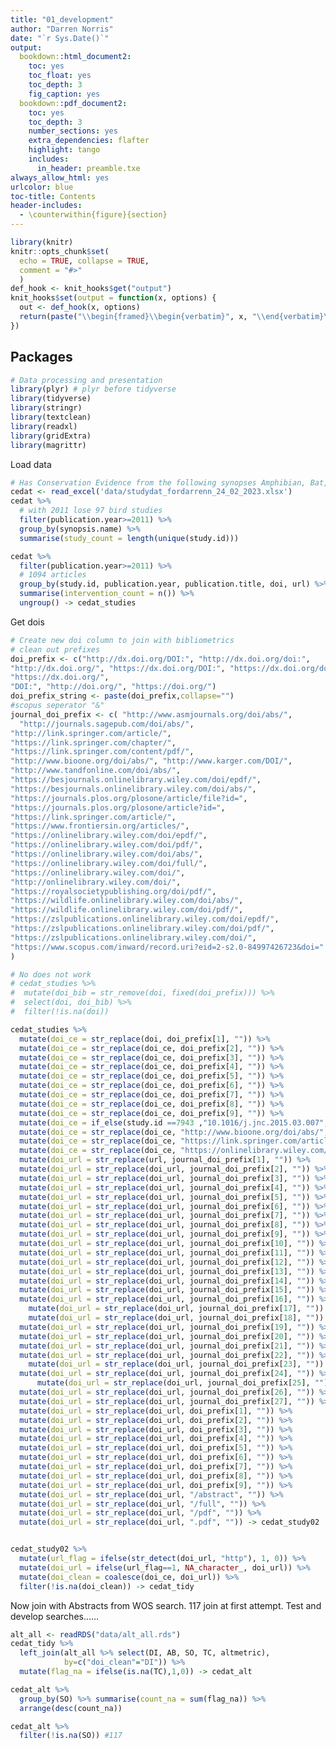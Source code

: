 ```yaml
---
title: "01_development"
author: "Darren Norris"
date: "`r Sys.Date()`"
output:
  bookdown::html_document2:
    toc: yes
    toc_float: yes
    toc_depth: 3
    fig_caption: yes
  bookdown::pdf_document2:
    toc: yes
    toc_depth: 3
    number_sections: yes
    extra_dependencies: flafter
    highlight: tango
    includes:
      in_header: preamble.txe
always_allow_html: yes
urlcolor: blue
toc-title: Contents
header-includes:
  - \counterwithin{figure}{section}
---
```


```r
library(knitr)
knitr::opts_chunk$set(
  echo = TRUE, collapse = TRUE,
  comment = "#>" 
  )
def_hook <- knit_hooks$get("output")
knit_hooks$set(output = function(x, options) {
  out <- def_hook(x, options)
  return(paste("\\begin{framed}\\begin{verbatim}", x, "\\end{verbatim}\\end{framed}", collapse = "\n"))
})
```

\newpage{}

## Packages
```r
# Data processing and presentation
library(plyr) # plyr before tidyverse
library(tidyverse)
library(stringr)
library(textclean)
library(readxl)
library(gridExtra)
library(magrittr)

```

Load data
```r
# Has Conservation Evidence from the following synopses Amphibian, Bat, Bird, Management of captive animals, marine and freshwater mammals, marine fish, primates, reptiles, terrestrial mammals
cedat <- read_excel('data/studydat_fordarrenn_24_02_2023.xlsx')
cedat %>% 
  # with 2011 lose 97 bird studies
  filter(publication.year>=2011) %>%
  group_by(synopsis.name) %>% 
  summarise(study_count = length(unique(study.id)))

cedat %>% 
  filter(publication.year>=2011) %>%
  # 1094 articles
  group_by(study.id, publication.year, publication.title, doi, url) %>% 
  summarise(intervention_count = n()) %>% 
  ungroup() -> cedat_studies

```

Get dois
```r
# Create new doi column to join with bibliometrics
# clean out prefixes
doi_prefix <- c("http://dx.doi.org/DOI:", "http://dx.doi.org/doi:", 
"http://dx.doi.org/", "https://dx.doi.org/DOI:", "https://dx.doi.org/doi:", 
"https://dx.doi.org/", 
"DOI:", "http://doi.org/", "https://doi.org/")
doi_prefix_string <- paste(doi_prefix,collapse="")
#scopus seperator "&"
journal_doi_prefix <- c( "http://www.asmjournals.org/doi/abs/",
  "http://journals.sagepub.com/doi/abs/", 
"http://link.springer.com/article/",  
"https://link.springer.com/chapter/", 
"https://link.springer.com/content/pdf/",
"http://www.bioone.org/doi/abs/", "http://www.karger.com/DOI/", 
"http://www.tandfonline.com/doi/abs/", 
"https://besjournals.onlinelibrary.wiley.com/doi/epdf/",
"https://besjournals.onlinelibrary.wiley.com/doi/abs/", 
"https://journals.plos.org/plosone/article/file?id=", 
"https://journals.plos.org/plosone/article?id=", 
"https://link.springer.com/article/", 
"https://www.frontiersin.org/articles/",
"https://onlinelibrary.wiley.com/doi/epdf/",
"https://onlinelibrary.wiley.com/doi/pdf/",
"https://onlinelibrary.wiley.com/doi/abs/", 
"https://onlinelibrary.wiley.com/doi/full/", 
"https://onlinelibrary.wiley.com/doi/",
"http://onlinelibrary.wiley.com/doi/", 
"https://royalsocietypublishing.org/doi/pdf/",
"https://wildlife.onlinelibrary.wiley.com/doi/abs/", 
"https://wildlife.onlinelibrary.wiley.com/doi/pdf/",
"https://zslpublications.onlinelibrary.wiley.com/doi/epdf/",
"https://zslpublications.onlinelibrary.wiley.com/doi/pdf/",
"https://zslpublications.onlinelibrary.wiley.com/doi/", 
"https://www.scopus.com/inward/record.uri?eid=2-s2.0-84997426723&doi="
)

# No does not work
# cedat_studies %>% 
#  mutate(doi_bib = str_remove(doi, fixed(doi_prefix))) %>% 
#  select(doi, doi_bib) %>% 
#  filter(!is.na(doi))

cedat_studies %>% 
  mutate(doi_ce = str_replace(doi, doi_prefix[1], "")) %>% 
  mutate(doi_ce = str_replace(doi_ce, doi_prefix[2], "")) %>% 
  mutate(doi_ce = str_replace(doi_ce, doi_prefix[3], "")) %>% 
  mutate(doi_ce = str_replace(doi_ce, doi_prefix[4], "")) %>% 
  mutate(doi_ce = str_replace(doi_ce, doi_prefix[5], "")) %>% 
  mutate(doi_ce = str_replace(doi_ce, doi_prefix[6], "")) %>% 
  mutate(doi_ce = str_replace(doi_ce, doi_prefix[7], "")) %>% 
  mutate(doi_ce = str_replace(doi_ce, doi_prefix[8], "")) %>% 
  mutate(doi_ce = str_replace(doi_ce, doi_prefix[9], "")) %>% 
  mutate(doi_ce = if_else(study.id ==7943 ,"10.1016/j.jnc.2015.03.007", doi_ce)) %>%
  mutate(doi_ce = str_replace(doi_ce, "http://www.bioone.org/doi/abs/", "")) %>% 
  mutate(doi_ce = str_replace(doi_ce, "https://link.springer.com/article/", "")) %>% 
  mutate(doi_ce = str_replace(doi_ce, "https://onlinelibrary.wiley.com/doi/abs/", "")) %>%   mutate(doi_ce = str_replace(doi_ce, "NA", NA_character_)) %>% 
  mutate(doi_url = str_replace(url, journal_doi_prefix[1], "")) %>% 
  mutate(doi_url = str_replace(doi_url, journal_doi_prefix[2], "")) %>% 
  mutate(doi_url = str_replace(doi_url, journal_doi_prefix[3], "")) %>% 
  mutate(doi_url = str_replace(doi_url, journal_doi_prefix[4], "")) %>% 
  mutate(doi_url = str_replace(doi_url, journal_doi_prefix[5], "")) %>% 
  mutate(doi_url = str_replace(doi_url, journal_doi_prefix[6], "")) %>% 
  mutate(doi_url = str_replace(doi_url, journal_doi_prefix[7], "")) %>% 
  mutate(doi_url = str_replace(doi_url, journal_doi_prefix[8], "")) %>% 
  mutate(doi_url = str_replace(doi_url, journal_doi_prefix[9], "")) %>% 
  mutate(doi_url = str_replace(doi_url, journal_doi_prefix[10], "")) %>% 
  mutate(doi_url = str_replace(doi_url, journal_doi_prefix[11], "")) %>% 
  mutate(doi_url = str_replace(doi_url, journal_doi_prefix[12], "")) %>% 
  mutate(doi_url = str_replace(doi_url, journal_doi_prefix[13], "")) %>% 
  mutate(doi_url = str_replace(doi_url, journal_doi_prefix[14], "")) %>% 
  mutate(doi_url = str_replace(doi_url, journal_doi_prefix[15], "")) %>% 
  mutate(doi_url = str_replace(doi_url, journal_doi_prefix[16], "")) %>% 
    mutate(doi_url = str_replace(doi_url, journal_doi_prefix[17], "")) %>% 
    mutate(doi_url = str_replace(doi_url, journal_doi_prefix[18], "")) %>% 
  mutate(doi_url = str_replace(doi_url, journal_doi_prefix[19], "")) %>% 
  mutate(doi_url = str_replace(doi_url, journal_doi_prefix[20], "")) %>% 
  mutate(doi_url = str_replace(doi_url, journal_doi_prefix[21], "")) %>% 
  mutate(doi_url = str_replace(doi_url, journal_doi_prefix[22], "")) %>% 
    mutate(doi_url = str_replace(doi_url, journal_doi_prefix[23], "")) %>% 
  mutate(doi_url = str_replace(doi_url, journal_doi_prefix[24], "")) %>% 
      mutate(doi_url = str_replace(doi_url, journal_doi_prefix[25], "")) %>% 
  mutate(doi_url = str_replace(doi_url, journal_doi_prefix[26], "")) %>% 
  mutate(doi_url = str_replace(doi_url, journal_doi_prefix[27], "")) %>% 
  mutate(doi_url = str_replace(doi_url, doi_prefix[1], "")) %>%
  mutate(doi_url = str_replace(doi_url, doi_prefix[2], "")) %>% 
  mutate(doi_url = str_replace(doi_url, doi_prefix[3], "")) %>% 
  mutate(doi_url = str_replace(doi_url, doi_prefix[4], "")) %>% 
  mutate(doi_url = str_replace(doi_url, doi_prefix[5], "")) %>% 
  mutate(doi_url = str_replace(doi_url, doi_prefix[6], "")) %>% 
  mutate(doi_url = str_replace(doi_url, doi_prefix[7], "")) %>% 
  mutate(doi_url = str_replace(doi_url, doi_prefix[8], "")) %>% 
  mutate(doi_url = str_replace(doi_url, doi_prefix[9], "")) %>% 
  mutate(doi_url = str_replace(doi_url, "/abstract", "")) %>% 
  mutate(doi_url = str_replace(doi_url, "/full", "")) %>% 
  mutate(doi_url = str_replace(doi_url, "/pdf", "")) %>% 
  mutate(doi_url = str_replace(doi_url, ".pdf", "")) -> cedat_study02


cedat_study02 %>% 
  mutate(url_flag = ifelse(str_detect(doi_url, "http"), 1, 0)) %>% 
  mutate(doi_url = ifelse(url_flag==1, NA_character_, doi_url)) %>% 
  mutate(doi_clean = coalesce(doi_ce, doi_url)) %>% 
  filter(!is.na(doi_clean)) -> cedat_tidy
```

Now join with Abstracts from WOS search. 117 join at first attempt.
Test and develop searches......
```r
alt_all <- readRDS("data/alt_all.rds")
cedat_tidy %>% 
  left_join(alt_all %>% select(DI, AB, SO, TC, altmetric), 
            by=c("doi_clean"="DI")) %>% 
  mutate(flag_na = ifelse(is.na(TC),1,0)) -> cedat_alt

cedat_alt %>% 
  group_by(SO) %>% summarise(count_na = sum(flag_na)) %>% 
  arrange(desc(count_na))

cedat_alt %>% 
  filter(!is.na(SO)) #117

```

